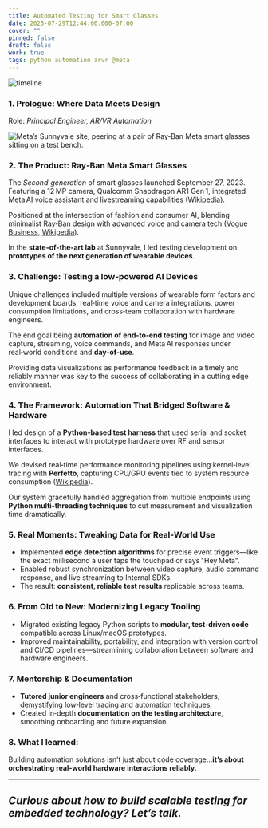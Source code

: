 ```yaml
---
title: Automated Testing for Smart Glasses
date: 2025-07-29T12:44:00.000-07:00
cover: ""
pinned: false
draft: false
work: true
tags: python automation arvr @meta
---
```

![timeline](/uploads/2022_2025.svg)

### 1. Prologue: Where Data Meets Design

Role: *Principal Engineer, AR/VR Automation*


![](/uploads/meta_1.png "Meta’s Sunnyvale site, peering at a pair of Ray‑Ban Meta smart glasses sitting on a test bench.")

### 2. The Product: Ray‑Ban Meta Smart Glasses

The *Second‑generation* of smart glasses launched September 27, 2023. Featuring a 12 MP camera, Qualcomm Snapdragon AR1 Gen 1, integrated Meta AI voice assistant and livestreaming capabilities ([Wikipedia](https://en.wikipedia.org/wiki/Ray-Ban_Meta?utm_source=chatgpt.com "Ray-Ban Meta")). 

Positioned at the intersection of fashion and consumer AI, blending minimalist Ray‑Ban design with advanced voice and camera tech ([Vogue Business](https://www.voguebusiness.com/story/technology/metas-far-sighted-fashion-moment?utm_source=chatgpt.com "Meta's far-sighted fashion moment"), [Wikipedia](https://en.wikipedia.org/wiki/Ray-Ban_Meta?utm_source=chatgpt.com "Ray-Ban Meta")).

In the **state-of-the-art lab** at Sunnyvale, I led testing development on **prototypes of the next generation of wearable devices**.

### 3. Challenge: Testing a low-powered AI Devices

Unique challenges included multiple versions of wearable form factors and development boards, real‑time voice and camera integrations, power consumption limitations, and cross‑team collaboration with hardware engineers.

The end goal being **automation of end‑to‑end testing** for image and video capture, streaming, voice commands, and Meta AI responses under real‑world conditions and **day-of-use**.

Providing data visualizations as performance feedback in a timely and reliably manner was key to the success of collaborating in a cutting edge environment.

### 4. The Framework: Automation That Bridged Software & Hardware

I led design of a **Python‑based test harness** that used serial and socket interfaces to interact with prototype hardware over RF and sensor interfaces.

We devised real‑time performance monitoring pipelines using kernel‑level tracing with **Perfetto**, capturing CPU/GPU events tied to system resource consumption ([Wikipedia](https://en.wikipedia.org/wiki/Ray-Ban_Meta?utm_source=chatgpt.com "Ray-Ban Meta")).

Our system gracefully handled aggregation from multiple endpoints using **Python multi-threading techniques** to cut measurement and visualization time dramatically.

### 5. Real Moments: Tweaking Data for Real‑World Use

* Implemented **edge detection algorithms** for precise event triggers—like the exact millisecond a user taps the touchpad or says "Hey Meta".
* Enabled robust synchronization between video capture, audio command response, and live streaming to Internal SDKs.
* The result: **consistent, reliable test results** replicable across teams.

### 6. From Old to New: Modernizing Legacy Tooling

* Migrated existing legacy Python scripts to **modular, test‑driven code** compatible across Linux/macOS prototypes.
* Improved maintainability, portability, and integration with version control and CI/CD pipelines—streamlining collaboration between software and hardware engineers.

### 7. Mentorship & Documentation

* **Tutored junior engineers** and cross‑functional stakeholders, demystifying low‑level tracing and automation techniques.
* Created in‑depth **documentation on the testing architectur**e, smoothing onboarding and future expansion.

### 8.  What I learned:

Building automation solutions isn’t just about code coverage...**it’s about orchestrating real‑world hardware interactions reliably.**

- - -

## *Curious about how to build scalable testing for embedded technology? Let’s talk.*
